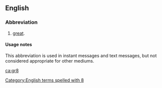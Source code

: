 ==English==

===Abbreviation===
{{rfc-header|Abbreviation}}
{{head|en|abbreviation}}

# {{label|en|Internet slang|text messaging}} [[great]].

====Usage notes====
This abbreviation is used in instant messages and text messages, but not considered appropriate for other mediums.

[[Category:English terms spelled with 8]]

[[ca:gr8]]